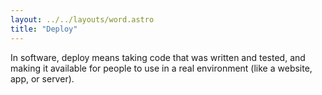 ```yaml
---
layout: ../../layouts/word.astro
title: "Deploy"
---
```

In software, deploy means taking code that was written and tested, and making it available for people to use in a real environment (like a website, app, or server).
